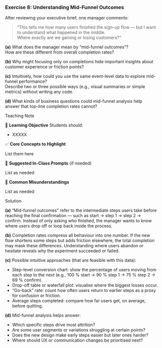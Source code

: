 <!-- question-type: inclass -->
### Exercise 8: Understanding Mid-Funnel Outcomes

After reviewing your executive brief, one manager comments:

> “This tells me how many users finished the sign-up flow — but I want to understand what happened in the middle.  
> Where exactly are we gaining or losing customers?”

**(a)** What does the manager mean by “mid-funnel outcomes”?  
How are these different from overall completion rates?

**(b)** Why might focusing only on completions hide important insights about customer experience or friction points?

**(c)** Intuitively, how could you use the same event-level data to explore mid-funnel performance?  
Describe two or three possible ways (e.g., visual summaries or simple metrics) without writing any code.

**(d)** What kinds of business questions could mid-funnel analysis help answer that top-line completion rates cannot?


<!-- BEGIN PROFILE:r-teaching-guide -->
::: {.content-visible when-profile="r-teaching-guide"}

::: {.teaching-block}

::: {.teaching-block-header}
Teaching Note
:::

::: {.teaching-block-body}

🎯 **Learning Objective** 
Students should:

- XXXXX

✅   **Core Concepts to Highlight**

List them here


💬 **Suggested In-Class Prompts** (if needed)

List as needed

📌 **Common Misunderstandings**

List as needed

:::

:::

:::
<!-- END PROFILE:r-teaching-guide -->

<!-- BEGIN PROFILE:r-solutions -->
::: {.content-visible when-profile="r-solutions" when-profile="r-teaching-guide"}

::: {.solution-block}

::: {.solution-block-header}
Solution
:::

::: {.solution-block-body}

**(a)**
“Mid-funnel outcomes” refer to the intermediate steps users take before reaching the final confirmation — such as start → step 1 → step 2 → confirm.
Instead of only asking who finished, the manager wants to know where users drop off or loop back inside the process.

**(b)**
Completion rates compress all behaviour into one number.
If the new flow shortens some steps but adds friction elsewhere, the total completion may mask these differences.
Understanding where users abandon or hesitate reveals why the experiment succeeded or failed.

**(c)**
Possible intuitive approaches (that are feasible with this data):

- Step-level conversion chart: show the percentage of users moving from each step to the next (e.g., 100 % start → 90 % step 1 → 75 % step 2 → 69 % confirm).
- Drop-off table or waterfall plot: visualise where the biggest losses occur.
- “Go-back” rate: count how often users return to earlier steps as a proxy for confusion or friction.
- Average steps completed: compare how far users get, on average, before quitting.

**(d)** 
Mid-funnel analysis helps answer:

- Which specific steps drive most attrition?
- Are some user segments or variations struggling at certain points?
- Does the new design make early steps easier but later ones harder?
- Where should UX or communication changes be prioritised next?

:::

:::

:::
<!-- END PROFILE:r-solutions -->